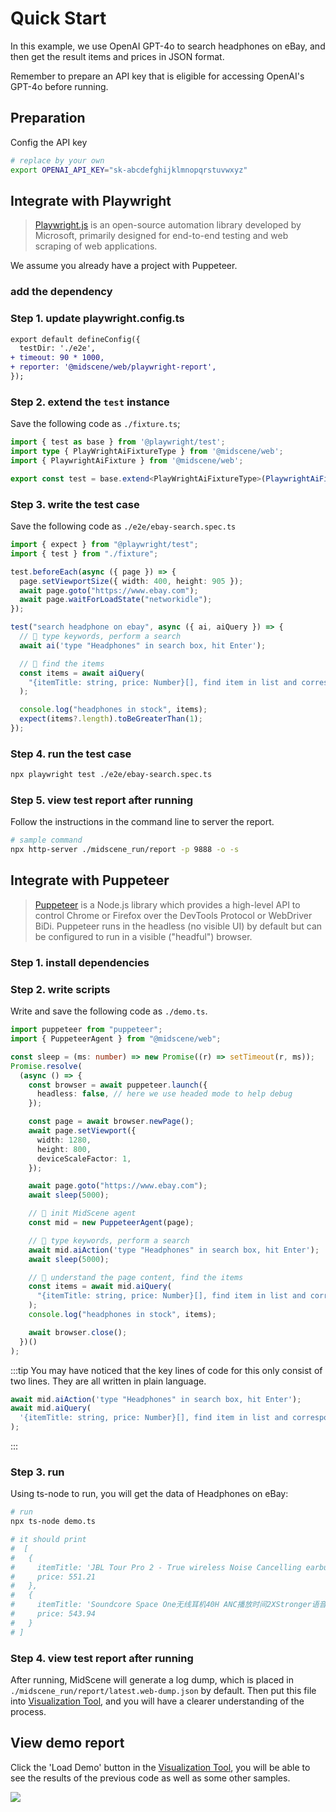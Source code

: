 # Quick Start



In this example, we use OpenAI GPT-4o to search headphones on eBay, and then get the result items and prices in JSON format. 

Remember to prepare an API key that is eligible for accessing OpenAI's GPT-4o before running.

## Preparation

Config the API key

```bash
# replace by your own
export OPENAI_API_KEY="sk-abcdefghijklmnopqrstuvwxyz"
```

## Integrate with Playwright

> [Playwright.js](https://playwright.com/) is an open-source automation library developed by Microsoft, primarily designed for end-to-end testing and web scraping of web applications.

We assume you already have a project with Puppeteer.

### add the dependency

<PackageManagerTabs command="install @midscene/web --save-dev" />

### Step 1. update playwright.config.ts

```diff
export default defineConfig({
  testDir: './e2e',
+ timeout: 90 * 1000,
+ reporter: '@midscene/web/playwright-report',
});
```

### Step 2. extend the `test` instance

Save the following code as `./fixture.ts`;

```typescript
import { test as base } from '@playwright/test';
import type { PlayWrightAiFixtureType } from '@midscene/web';
import { PlaywrightAiFixture } from '@midscene/web';

export const test = base.extend<PlayWrightAiFixtureType>(PlaywrightAiFixture());
```

### Step 3. write the test case

Save the following code as `./e2e/ebay-search.spec.ts`

```typescript title="./e2e/ebay-search.spec.ts"
import { expect } from "@playwright/test";
import { test } from "./fixture";

test.beforeEach(async ({ page }) => {
  page.setViewportSize({ width: 400, height: 905 });
  await page.goto("https://www.ebay.com");
  await page.waitForLoadState("networkidle");
});

test("search headphone on ebay", async ({ ai, aiQuery }) => {
  // 👀 type keywords, perform a search
  await ai('type "Headphones" in search box, hit Enter');

  // 👀 find the items
  const items = await aiQuery(
    "{itemTitle: string, price: Number}[], find item in list and corresponding price"
  );

  console.log("headphones in stock", items);
  expect(items?.length).toBeGreaterThan(1);
});

```

### Step 4. run the test case

```bash
npx playwright test ./e2e/ebay-search.spec.ts
```

### Step 5. view test report after running

Follow the instructions in the command line to server the report. 

```bash
# sample command
npx http-server ./midscene_run/report -p 9888 -o -s
```

## Integrate with Puppeteer

> [Puppeteer](https://pptr.dev/) is a Node.js library which provides a high-level API to control Chrome or Firefox over the DevTools Protocol or WebDriver BiDi. Puppeteer runs in the headless (no visible UI) by default but can be configured to run in a visible ("headful") browser.

### Step 1. install dependencies

<PackageManagerTabs command="install @midscene/web puppeteer ts-node --save-dev" />

### Step 2. write scripts

Write and save the following code as `./demo.ts`.

```typescript title="./demo.ts"
import puppeteer from "puppeteer";
import { PuppeteerAgent } from "@midscene/web";

const sleep = (ms: number) => new Promise((r) => setTimeout(r, ms));
Promise.resolve(
  (async () => {
    const browser = await puppeteer.launch({
      headless: false, // here we use headed mode to help debug
    });

    const page = await browser.newPage();
    await page.setViewport({
      width: 1280,
      height: 800,
      deviceScaleFactor: 1,
    });

    await page.goto("https://www.ebay.com");
    await sleep(5000);

    // 👀 init MidScene agent
    const mid = new PuppeteerAgent(page);

    // 👀 type keywords, perform a search
    await mid.aiAction('type "Headphones" in search box, hit Enter');
    await sleep(5000);

    // 👀 understand the page content, find the items
    const items = await mid.aiQuery(
      "{itemTitle: string, price: Number}[], find item in list and corresponding price"
    );
    console.log("headphones in stock", items);

    await browser.close();
  })()
);
```

:::tip
You may have noticed that the key lines of code for this only consist of two lines. They are all written in plain language.

```typescript
await mid.aiAction('type "Headphones" in search box, hit Enter');
await mid.aiQuery(
  '{itemTitle: string, price: Number}[], find item in list and corresponding price',
);
```
:::

### Step 3. run

Using ts-node to run, you will get the data of Headphones on eBay:

```bash
# run
npx ts-node demo.ts

# it should print 
#  [
#   {
#     itemTitle: 'JBL Tour Pro 2 - True wireless Noise Cancelling earbuds with Smart Charging Case',
#     price: 551.21
#   },
#   {
#     itemTitle: 'Soundcore Space One无线耳机40H ANC播放时间2XStronger语音还原',
#     price: 543.94
#   }
# ]
```

### Step 4. view test report after running

After running, MidScene will generate a log dump, which is placed in `./midscene_run/report/latest.web-dump.json` by default. Then put this file into [Visualization Tool](/visualization/), and you will have a clearer understanding of the process.


## View demo report

Click the 'Load Demo' button in the [Visualization Tool](/visualization/), you will be able to see the results of the previous code as well as some other samples.

![](/view-demo-visualization.gif)